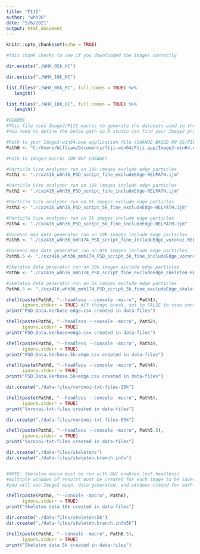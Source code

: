 ```yaml
---
title: "FIJI"
author: "whh36"
date: "5/6/2021"
output: html_document
---
```


```r
knitr::opts_chunk$set(echo = TRUE)
```

```r
#this chunk checks to see if you downloaded the images correctly

dir.exists("./WHX_05k_HC")

dir.exists("./WHX_10k_HC")

list.files("./WHX_05k_HC", full.names = TRUE) %>%
   length()

list.files("./WHX_10k_HC", full.names = TRUE) %>%
   length()
```

```r
#README
#This file uses ImageJ/FIJI macros to generate the datasets used in the master file
#You need to define the below path so R studio can find your ImageJ program

#Path to your ImageJ-win64.exe application file (CHANGE BASED ON OS/FILES)
Path0 <- "C:/Users/William/Documents/fiji-win64/Fiji.app/ImageJ-win64.exe"
```



```r
#Path to ImageJ-macros (DO NOT CHANGE)

#Particle Size analyzer run on 10k images exclude edge particles
Path1 <- "./cxz416_whh36_PSD_script_fine_excludeEdge-RELPATH.ijm"

#Particle Size analyzer run on 10k images include edge particles
Path2 <- "./cxz416_whh36_PSD_script_fine_includeEdge-RELPATH.ijm"

#Particle Size analyzer run on 5k images exclude edge particles
Path3 <- "./cxz416_whh36_PSD_script_5k_fine_excludeEdge-RELPATH.ijm"

#Particle Size analyzer run on 5k images include edge particles
Path4 <- "./cxz416_whh36_PSD_script_5k_fine_includeEdge-RELPATH.ijm"

#Voronoi map data generator run on 10k images include edge particles
Path5 <- "./cxz416_whh36_mmh174_PSD_script_fine_includeEdge_voronoi-RELPATH.ijm"

#Voronoi map data generator run on 05k images include edge particles
Path5.5 <- "./cxz416_whh36_mmh174_PSD_script_5k_fine_includeEdge_voronoi-RELPATH.ijm"

#Skeleton data generator run on 10k images exclude edge particles
Path6 <- "./cxz416_whh36_mmh174_PSD_script_fine_excludeEdge_skeleton-RELPATH.ijm"

#Skeleton data generator run on 5k images exclude edge particles
Path6.5 <- "./cxz416_whh36_mmh174_PSD_script_5k_fine_excludeEdge_skeleton-RELPATH.ijm"
```

<!--
The Below code chunks run each ImageJ macro in a headless (no GUI) mode
-->

```r
shell(paste(Path0, "--headless --console -macro", Path1), 
      ignore.stderr = TRUE) #If things break, set to FALSE to view console output
print("PSD.Data.Verbose-edge.csv created in data-files")
```

```r
shell(paste(Path0, "--headless --console -macro", Path2), 
      ignore.stderr = TRUE)
print("PSD.Data.Verbose+edge.csv created in data-files")
```

```r
shell(paste(Path0, "--headless --console -macro", Path3), 
      ignore.stderr = TRUE)
print("PSD.Data.Verbose.5k-edge.csv created in data-files")
```

```r
shell(paste(Path0, "--headless --console -macro", Path4), 
      ignore.stderr = TRUE)
print("PSD.Data.Verbose.5k+edge.csv created in data-files")
```

```r
dir.create("./data-files/voronoi-txt-files-10k")

shell(paste(Path0, "--headless --console -macro", Path5), 
      ignore.stderr = TRUE)
print("Voronoi-txt-files created in data-files")
```

```r
dir.create("./data-files/voronoi-txt-files-05k")

shell(paste(Path0, "--headless --console -macro", Path5.5), 
      ignore.stderr = TRUE)
print("Voronoi-txt-files created in data-files")
```


```r
dir.create("./data-files/skeletons")
dir.create("./data-files/skeleton.branch.info")


#NOTE: Skeleton macro must be run with GUI enabled (not headless)
#multiple windows of results must be created for each image to be saved
#you will see ImageJ open, data generated, and windows closed for each image

shell(paste(Path0, "--console -macro", Path6), 
      ignore.stderr = TRUE)
print("Skeleton data 10k created in data-files")
```

```r
dir.create("./data-files/skeletons5k")
dir.create("./data-files/skeleton.branch.info5k")

shell(paste(Path0, "--console -macro", Path6.5), 
      ignore.stderr = TRUE)
print("Skeleton data 5k created in data-files")
```
